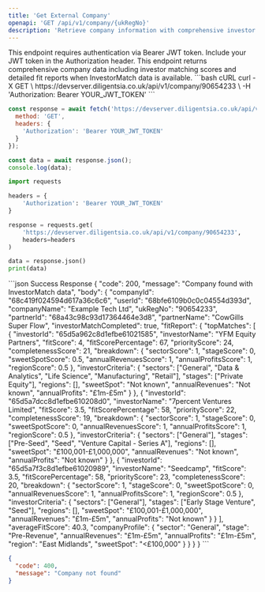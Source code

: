```yaml
---
title: 'Get External Company'
openapi: 'GET /api/v1/company/{ukRegNo}'
description: 'Retrieve company information with comprehensive investor matching data'
---
```


<Note>
  This endpoint requires authentication via Bearer JWT token. Include your JWT token in the Authorization header.
</Note>

<Info>
  This endpoint returns comprehensive company data including investor matching scores and detailed fit reports when InvestorMatch data is available.
</Info>

<RequestExample>
```bash cURL
curl -X GET \
  https://devserver.diligentsia.co.uk/api/v1/company/90654233 \
  -H 'Authorization: Bearer YOUR_JWT_TOKEN'
```

```javascript JavaScript
const response = await fetch('https://devserver.diligentsia.co.uk/api/v1/company/90654233', {
  method: 'GET',
  headers: {
    'Authorization': 'Bearer YOUR_JWT_TOKEN'
  }
});

const data = await response.json();
console.log(data);
```

```python Python
import requests

headers = {
    'Authorization': 'Bearer YOUR_JWT_TOKEN'
}

response = requests.get(
    'https://devserver.diligentsia.co.uk/api/v1/company/90654233',
    headers=headers
)

data = response.json()
print(data)
```
</RequestExample>

<ResponseExample>
```json Success Response
{
  "code": 200,
  "message": "Company found with InvestorMatch data",
  "body": {
    "companyId": "68c419f024594d617a36c6c6",
    "userId": "68bfe6109b0c0c04554d393d",
    "companyName": "Example Tech Ltd",
    "ukRegNo": "90654233",
    "partnerId": "68a43c98c93d17364464e3d8",
    "partnerName": "CowGills Super Flow",
    "investorMatchCompleted": true,
    "fitReport": {
      "topMatches": [
        {
          "investorId": "65d5a962c8d1efbe61021585",
          "investorName": "YFM Equity Partners",
          "fitScore": 4,
          "fitScorePercentage": 67,
          "priorityScore": 24,
          "completenessScore": 21,
          "breakdown": {
            "sectorScore": 1,
            "stageScore": 0,
            "sweetSpotScore": 0.5,
            "annualRevenuesScore": 1,
            "annualProfitsScore": 1,
            "regionScore": 0.5
          },
          "investorCriteria": {
            "sectors": ["General", "Data & Analytics", "Life Science", "Manufacturing", "Retail"],
            "stages": ["Private Equity"],
            "regions": [],
            "sweetSpot": "Not known",
            "annualRevenues": "Not known",
            "annualProfits": "£1m-£5m"
          }
        },
        {
          "investorId": "65d5a7dcc8d1efbe610208d0",
          "investorName": "7percent Ventures Limited",
          "fitScore": 3.5,
          "fitScorePercentage": 58,
          "priorityScore": 22,
          "completenessScore": 19,
          "breakdown": {
            "sectorScore": 1,
            "stageScore": 0,
            "sweetSpotScore": 0,
            "annualRevenuesScore": 1,
            "annualProfitsScore": 1,
            "regionScore": 0.5
          },
          "investorCriteria": {
            "sectors": ["General"],
            "stages": ["Pre-Seed", "Seed", "Venture Capital - Series A"],
            "regions": [],
            "sweetSpot": "£100,001-£1,000,000",
            "annualRevenues": "Not known",
            "annualProfits": "Not known"
          }
        },
        {
          "investorId": "65d5a7f3c8d1efbe61020989",
          "investorName": "Seedcamp",
          "fitScore": 3.5,
          "fitScorePercentage": 58,
          "priorityScore": 23,
          "completenessScore": 20,
          "breakdown": {
            "sectorScore": 1,
            "stageScore": 0,
            "sweetSpotScore": 0,
            "annualRevenuesScore": 1,
            "annualProfitsScore": 1,
            "regionScore": 0.5
          },
          "investorCriteria": {
            "sectors": ["General"],
            "stages": ["Early Stage Venture", "Seed"],
            "regions": [],
            "sweetSpot": "£100,001-£1,000,000",
            "annualRevenues": "£1m-£5m",
            "annualProfits": "Not known"
          }
        }
      ],
      "averageFitScore": 40.3,
      "companyProfile": {
        "sector": "General",
        "stage": "Pre-Revenue",
        "annualRevenues": "£1m-£5m",
        "annualProfits": "£1m-£5m",
        "region": "East Midlands",
        "sweetSpot": "<£100,000"
      }
    }
  }
}
```

```json Error Response
{
  "code": 400,
  "message": "Company not found"
}
```
</ResponseExample>